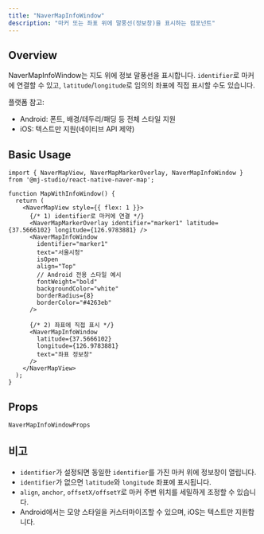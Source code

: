 ```yaml
---
title: "NaverMapInfoWindow"
description: "마커 또는 좌표 위에 말풍선(정보창)을 표시하는 컴포넌트"
---
```


## Overview

NaverMapInfoWindow는 지도 위에 정보 말풍선을 표시합니다.
`identifier`로 마커에 연결할 수 있고, `latitude`/`longitude`로 임의의 좌표에 직접 표시할 수도 있습니다.

플랫폼 참고:
- Android: 폰트, 배경/테두리/패딩 등 전체 스타일 지원
- iOS: 텍스트만 지원(네이티브 API 제약)

## Basic Usage

```tsx
import { NaverMapView, NaverMapMarkerOverlay, NaverMapInfoWindow } from '@mj-studio/react-native-naver-map';

function MapWithInfoWindow() {
  return (
    <NaverMapView style={{ flex: 1 }}>
      {/* 1) identifier로 마커에 연결 */}
      <NaverMapMarkerOverlay identifier="marker1" latitude={37.5666102} longitude={126.9783881} />
      <NaverMapInfoWindow 
        identifier="marker1"
        text="서울시청"
        isOpen
        align="Top"
        // Android 전용 스타일 예시
        fontWeight="bold"
        backgroundColor="white"
        borderRadius={8}
        borderColor="#4263eb"
      />

      {/* 2) 좌표에 직접 표시 */}
      <NaverMapInfoWindow
        latitude={37.5666102}
        longitude={126.9783881}
        text="좌표 정보창"
      />
    </NaverMapView>
  );
}
```

## Props

`NaverMapInfoWindowProps`

<AutoTypeTable path="../src/component/NaverMapInfoWindow.tsx" name="NaverMapInfoWindowProps" />

## 비고

- `identifier`가 설정되면 동일한 `identifier`를 가진 마커 위에 정보창이 열립니다.
- `identifier`가 없으면 `latitude`와 `longitude` 좌표에 표시됩니다.
- `align`, `anchor`, `offsetX/offsetY`로 마커 주변 위치를 세밀하게 조정할 수 있습니다.
- Android에서는 모양 스타일을 커스터마이즈할 수 있으며, iOS는 텍스트만 지원합니다.


